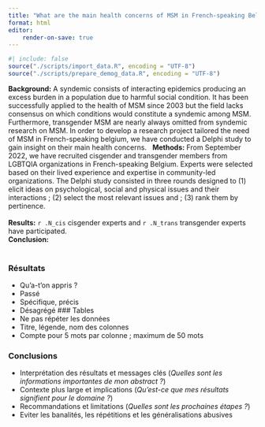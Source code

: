 ```yaml
---
title: "What are the main health concerns of MSM in French-speaking Belgium ? Results from a syndemic-informed Delphi study with peer volunteers from LGBTQIA organizations"
format: html
editor:
    render-on-save: true
---
```


```r
#| include: false
source("./scripts/import_data.R", encoding = "UTF-8")
source("./scripts/prepare_demog_data.R", encoding = "UTF-8")
```

**Background:**  A syndemic consists of interacting epidemics producing an excess burden in a population due to harmful social condition. It has been successfully applied to the health of MSM since 2003 but the field lacks consensus on which conditions would constitute a syndemic among MSM. Furthermore, transgender MSM are nearly always omitted from syndemic research on MSM. In order to develop a research project tailored the need of MSM in French-speaking belgium, we have conducted a Delphi study to gain insight on their main health concerns. 
\ 
**Methods:** From September 2022, we have recruited cisgender and transgender members from LGBTQIA organizations in French-speaking Belgium. Experts were selected based on their lived experience and expertise in community-led organizations. The Delphi study consisted in three rounds designed to (1) elicit ideas on psychological, social and physical issues and their interactions ; (2) select the most relevant issues and ; (3) rank them by pertinence.  
\
**Results:** `r .N_cis` cisgender experts and `r .N_trans` transgender experts have participated. 
\
**Conclusion:**  
\ 


### Résultats
- Qu'a-t'on appris ?
- Passé
- Spécifique, précis
- Désagrégé 
### Tables
- Ne pas répéter les données 
- Titre, légende, nom des colonnes 
- Compte pour 5 mots par colonne ; maximum de 50 mots

### Conclusions
- Interprétation des résultats et messages clés (*Quelles sont les informations importantes de mon abstract ?*)
- Contexte plus large et implications (*Qu'est-ce que mes résultats signifient pour le domaine ?*)
- Recommandations et limitations (*Quelles sont les prochaines étapes ?*)
- Eviter les banalités, les répétitions et les généralisations abusives